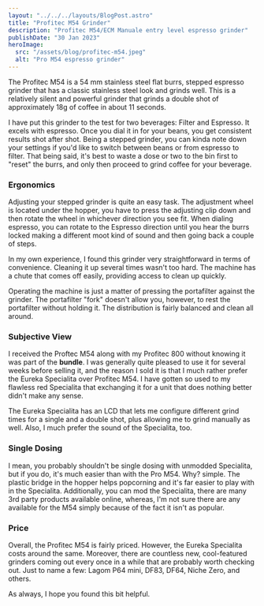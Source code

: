 ```yaml
---
layout: "../../../layouts/BlogPost.astro"
title: "Profitec M54 Grinder"
description: "Profitec M54/ECM Manuale entry level espresso grinder"
publishDate: "30 Jan 2023"
heroImage:
  src: "/assets/blog/profitec-m54.jpeg"
  alt: "Pro M54 espresso grinder"
---
```


The Profitec M54 is a 54 mm stainless steel flat burrs, stepped espresso grinder that has a classic stainless steel look and grinds well. This is a relatively silent and powerful grinder that grinds a double shot of approximately 18g of coffee in about 11 seconds.

I have put this grinder to the test for two beverages: Filter and Espresso. It excels with espresso. Once you dial it in for your beans, you get consistent results shot after shot. Being a stepped grinder, you can kinda note down your settings if you'd like to switch between beans or from espresso to filter. That being said, it's best to waste a dose or two to the bin first to "reset" the burrs, and only then proceed to grind coffee for your beverage.

### Ergonomics
Adjusting your stepped grinder is quite an easy task. The adjustment wheel is located under the hopper, you have to press the adjusting clip down and then rotate the wheel in whichever direction you see fit. When dialing espresso, you can rotate to the Espresso direction until you hear the burrs locked making a different moot kind of sound and then going back a couple of steps.

In my own experience, I found this grinder very straightforward in terms of convenience. Cleaning it up several times wasn't too hard. The machine has a chute that comes off easily, providing access to clean up quickly.

Operating the machine is just a matter of pressing the portafilter against the grinder. The portafilter "fork" doesn't allow you, however, to rest the portafilter without holding it. The distribution is fairly balanced and clean all around.

### Subjective View
I received the Proftec M54 along with my Profitec 800 without knowing it was part of the __bundle__. I was generally quite pleased to use it for several weeks before selling it, and the reason I sold it is that I much rather prefer the Eureka Specialita over Profitec M54. I have gotten so used to my flawless red Specialita that exchanging it for a unit that does nothing better didn't make any sense.

The Eureka Specialita has an LCD that lets me configure different grind times for a single and a double shot, plus allowing me to grind manually as well. Also, I much prefer the sound of the Specialita, too.

### Single Dosing 
I mean, you probably shouldn't be single dosing with unmodded Specialita, but if you do, it's much easier than with the Pro M54. Why? simple. The plastic bridge in the hopper helps popcorning and it's far easier to play with in the Specialita. Additionally, you can mod the Specialita, there are many 3rd party products available online, whereas, I'm not sure there are any available for the M54 simply because of the fact it isn't as popular.

### Price
Overall, the Profitec M54 is fairly priced. However, the Eureka Specialita costs around the same. Moreover, there are countless new, cool-featured grinders coming out every once in a while that are probably worth checking out. Just to name a few: Lagom P64 mini, DF83, DF64, Niche Zero, and others.

As always, I hope you found this bit helpful.